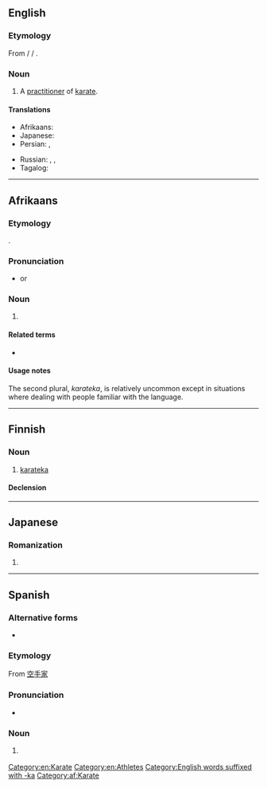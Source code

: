 ==English==

===Etymology===
From {{etyl|ja|en}} {{m|ja|空手家}} / {{m|ja|からてか}} / {{m|ja|karateka}}.

===Noun===
{{en-noun|karateka}}

# A [[practitioner]] of [[karate]].

====Translations====
{{trans-top|practitioner of karate}}
* Afrikaans: {{t|af|karateka}}
* Japanese: {{t+|ja|空手家|tr=からてか, karateka|sc=Jpan}}
* Persian: {{t|fa|کاراته‌کا|tr=kârâtekâ}}, {{t|fa|کاراته‌کار|tr=kârâtekâr}}
{{trans-mid}}
* Russian: {{t|ru|каратэ́ка|m|f}}, {{t+|ru|карати́ст|m}}, {{t+|ru|карати́стка|f}}
* Tagalog: {{t|tl|mangangarate}}
{{trans-bottom}}

[[Category:en:Karate]]
[[Category:en:Athletes]]
[[Category:English words suffixed with -ka]]

----

==Afrikaans==

===Etymology===
{{borrowing|af|ja|空手家|tr=karateka}}.

===Pronunciation===
* {{hyphenation|kara|teka|lang=af}} or {{hyphenation|karateka|nocaption=1|lang=af}}

===Noun===
{{af-noun|karatekas|pl2=karateka}}

# {{l|en|karateka}}

[[Category:af:Karate]]

====Related terms====
* {{l|af|karate}}

====Usage notes====
The second plural, ''karateka'', is relatively uncommon except in situations where dealing with people familiar with the {{l|en|Japanese}} language.

----

==Finnish==

===Noun===
{{fi-noun}}

# [[#English|karateka]]

====Declension====
{{fi-decl-kala|karatek|||a}}

----

==Japanese==

===Romanization===
{{ja-romaji}}

# {{ja-romanization of|からてか}}

----

==Spanish==

===Alternative forms===
* {{l|es|karateca}}

===Etymology===
From {{etyl|ja|es}} [[空手家]]

===Pronunciation===
* {{IPA|[ka̠.ɾa̠ˈte̞.ka̠]|lang=es}}

===Noun===
{{es-noun|mf}}
# {{lb|es|martial arts}} {{l|en|karateka}}